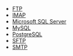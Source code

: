 [//]: # "DO NOT EDIT THIS FILE MANUALLY."
[//]: # "This file was auto generated using scripts in docusaurus/scripts/components/"

- [FTP](/docs/composer/builder/builder-components/ftp.mdx)
- [IMAP](/docs/composer/builder/builder-components/imap.mdx)
- [Microsoft SQL Server](/docs/composer/builder/builder-components/ms-sql-server.mdx)
- [MySQL](/docs/composer/builder/builder-components/mysql.mdx)
- [PostgreSQL](/docs/composer/builder/builder-components/postgres.mdx)
- [SFTP](/docs/composer/builder/builder-components/sftp.mdx)
- [SMTP](/docs/composer/builder/builder-components/smtp.mdx)
